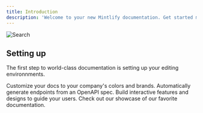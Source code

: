 ```yaml
---
title: Introduction
description: 'Welcome to your new Mintlify documentation. Get started making it yours.'
---
```


![Search](/images/search.png)

## Setting up

The first step to world-class documentation is setting up your editing environnments.

<CardGroup cols={2}>
  <Card
    title="Tokenomics"
    icon="coins"
    href="/tokenomics"
  >
    Customize your docs to your company's colors and brands.
  </Card>
  <Card
    title="Governance"
    icon="users"
    href="/governance"
  >
    Automatically generate endpoints from an OpenAPI spec.
  </Card>
  <Card
    title="Staking"
    icon="lock"
    href="/stakings"
  >
    Build interactive features and designs to guide your users.
  </Card>
  <Card
    title="Utility"
    icon="screwdriver-wrench"
    href="/utility"
  >
    Check out our showcase of our favorite documentation.
  </Card>
</CardGroup>
